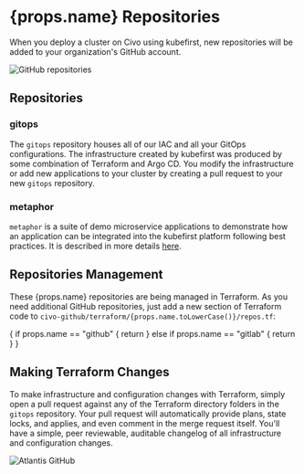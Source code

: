<h1>{props.name} Repositories</h1>

When you deploy a cluster on Civo using kubefirst, new repositories will be added to your organization's GitHub account.

![GitHub repositories](../../../img/common/github/repositories.png)

## Repositories

### gitops

The `gitops` repository houses all of our IAC and all your GitOps configurations. The infrastructure created by kubefirst was produced by some combination of Terraform and Argo CD. You modify the infrastructure or add new applications to your cluster by creating a pull request to your new `gitops` repository.

### metaphor

`metaphor` is a suite of demo microservice applications to demonstrate how an application can be integrated into the kubefirst platform following best practices. It is described in more details [here](../../../common/metaphor.mdx).

## Repositories Management

These {props.name} repositories are being managed in Terraform. As you need additional GitHub repositories, just add a new section of Terraform code to `civo-github/terraform/{props.name.toLowerCase()}/repos.tf`:

{
  if props.name == "github" {
    return <TerraformGitLab />
  } else if props.name == "gitlab" {
    return <TerraformGitHub />
  }
}

## Making Terraform Changes

To make infrastructure and configuration changes with Terraform, simply open a pull request against any of the Terraform directory folders in the `gitops` repository. Your pull request will automatically provide plans, state locks, and applies, and even comment in the merge request itself. You'll have a simple, peer reviewable, auditable changelog of all infrastructure and configuration changes.

![Atlantis GitHub](../../../img/common/github/atlantis.png)
